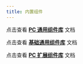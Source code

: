 ```yaml
---
title: 内置组件
---
```


点击查看 **[PC 通用组件库](/category/pc-通用组件库)** 文档

点击查看 **[基础通用组件库](/category/基础通用组件库)** 文档

点击查看 **[PC 扩展组件库](/category/pc扩展组件库)** 文档